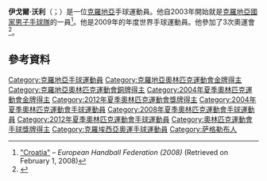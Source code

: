 '''伊戈爾·沃利'''（{{lang-hr|Igor Vori}}；{{bd|1980年|9月20日}}）是一位[[克羅地亞|克羅地亞]]手球運動員。他自2003年開始就是[[克羅地亞國家男子手球隊|克羅地亞國家男子手球隊]]的一員<ref>[http://www.ehf-euro.com/mens-euro-2008/teams/group-a/croatia.html "Croatia"] {{Wayback|url=http://www.ehf-euro.com/mens-euro-2008/teams/group-a/croatia.html |date=20080205004333 }} – ''European Handball Federation (2008)'' (Retrieved on February 1, 2008)</ref>。他是2009年的年度世界手球運動員。他參加了3次奧運會<ref>{{Cite web|url = http://www.sports-reference.com/olympics/athletes/vo/igor-vori-1.html|title = Igot Vori at sports-reference.com|date = |accessdate = 3 January 2015|website = www.sports-reference.com|publisher = |last = |first = |archive-url = https://web.archive.org/web/20150103225615/http://www.sports-reference.com/olympics/athletes/vo/igor-vori-1.html|archive-date = 2015-01-03|dead-url = yes}}</ref>。

==參考資料==
{{Reflist}}
{{DEFAULTSORT:Vori, Igor}}
[[Category:克羅地亞手球運動員|Category:克羅地亞手球運動員]]
[[Category:克羅地亞奧林匹克運動會金牌得主|Category:克羅地亞奧林匹克運動會金牌得主]]
[[Category:克羅地亞奧林匹克運動會銅牌得主|Category:克羅地亞奧林匹克運動會銅牌得主]]
[[Category:2004年夏季奧林匹克運動會金牌得主|Category:2004年夏季奧林匹克運動會金牌得主]]
[[Category:2012年夏季奧林匹克運動會獎牌得主|Category:2012年夏季奧林匹克運動會獎牌得主]]
[[Category:2004年夏季奧林匹克運動會手球運動員|Category:2004年夏季奧林匹克運動會手球運動員]]
[[Category:2008年夏季奧林匹克運動會手球運動員|Category:2008年夏季奧林匹克運動會手球運動員]]
[[Category:2012年夏季奧林匹克運動會手球運動員|Category:2012年夏季奧林匹克運動會手球運動員]]
[[Category:奧林匹克運動會手球獎牌得主|Category:奧林匹克運動會手球獎牌得主]]
[[Category:克羅埃西亞奧運手球運動員|Category:克羅埃西亞奧運手球運動員]]
[[Category:萨格勒布人|Category:萨格勒布人]]